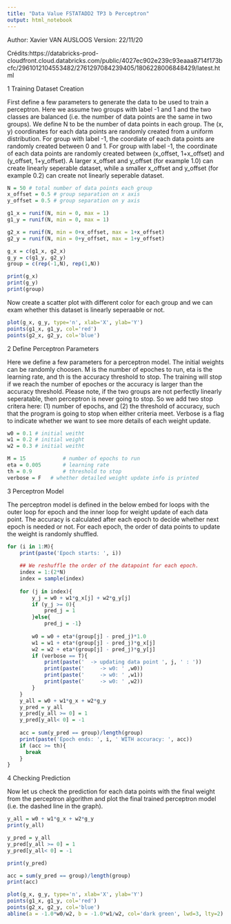 ```yaml
---
title: "Data Value FSTATADD2 TP3 b Perceptron"
output: html_notebook
---
```

Author: Xavier VAN AUSLOOS
Version: 22/11/20

Crédits:https://databricks-prod-cloudfront.cloud.databricks.com/public/4027ec902e239c93eaaa8714f173bcfc/2961012104553482/2761297084239405/1806228006848429/latest.html

1 Training Dataset Creation

First define a few parameters to generate the data to be used to train a perceptron. Here we assume two groups with label -1 and 1 and the two classes are balanced (i.e. the number of data points are the same in two groups). We define N to be the number of data points in each group. The (x, y) coordinates for each data points are randomly created from a uniform distribution. For group with label -1, the coordiate of each data points are randomly created between 0 and 1. For group with label -1, the coordinate of each data points are randomly created between (x_offset, 1+x_offset) and (y_offset, 1+y_offset). A larger x_offset and y_offset (for example 1.0) can create linearly seperable dataset, while a smaller x_offset and y_offset (for example 0.2) can create not linearly seperable dataset.


```r
N = 50 # total number of data points each group
x_offset = 0.5 # group separation on x axis
y_offset = 0.5 # group separation on y axis
```

```r
g1_x = runif(N, min = 0, max = 1)
g1_y = runif(N, min = 0, max = 1)

g2_x = runif(N, min = 0+x_offset, max = 1+x_offset)
g2_y = runif(N, min = 0+y_offset, max = 1+y_offset)

g_x = c(g1_x, g2_x)
g_y = c(g1_y, g2_y)
group = c(rep(-1,N), rep(1,N))

print(g_x)
print(g_y)
print(group)
```

Now create a scatter plot with different color for each group and we can exam whether this dataset is linearly seperaable or not.

```r
plot(g_x, g_y, type='n', xlab='X', ylab='Y')
points(g1_x, g1_y, col='red')
points(g2_x, g2_y, col='blue')

```
2 Define Perceptron Parameters

Here we define a few parameters for a perceptron model. The initial weights can be randomly choosen. M is the number of epoches to run, eta is the learning rate, and th is the accuracy threshold to stop. The training will stop if we reach the number of epoches or the accuracy is larger than the accuracy threshold. Please note, if the two groups are not perfectly linearly seperatable, then perceptron is never going to stop. So we add two stop critera here: (1) number of epochs, and (2) the threshold of accuracy, such that the program is going to stop when either criteria meet. Verbose is a flag to indicate whether we want to see more details of each weight update.

```r

w0 = 0.1 # initial weitht
w1 = 0.2 # initial weight
w2 = 0.3 # initial weitht

M = 15            # number of epochs to run
eta = 0.005       # learning rate
th = 0.9          # threshold to stop
verbose = F   # whether detailed weight update info is printed
```

3 Perceptron Model

The perceptron model is defined in the below embed for loops with the outer loop for epoch and the inner loop for weight update of each data point. The accuracy is calculated after each epoch to decide whether next epoch is needed or not. For each epoch, the order of data points to update the weight is randomly shuffled.

```r
for (i in 1:M){
    print(paste('Epoch starts: ', i))
    
    ## We reshuffle the order of the datapoint for each epoch.
    index = 1:(2*N)
    index = sample(index)
    
    for (j in index){
        y_j = w0 + w1*g_x[j] + w2*g_y[j]
        if (y_j >= 0){
            pred_j = 1
        }else{
            pred_j = -1}
        
        w0 = w0 + eta*(group[j] - pred_j)*1.0
        w1 = w1 + eta*(group[j] - pred_j)*g_x[j]
        w2 = w2 + eta*(group[j] - pred_j)*g_y[j]
        if (verbose == T){
            print(paste('  -> updating data point ', j, ' : '))
            print(paste('     -> w0: ' ,w0))
            print(paste('     -> w0: ' ,w1))
            print(paste('     -> w0: ' ,w2))
        }
    }  
    y_all = w0 + w1*g_x + w2*g_y
    y_pred = y_all
    y_pred[y_all >= 0] = 1
    y_pred[y_all< 0] = -1
    
    acc = sum(y_pred == group)/length(group)
    print(paste('Epoch ends: ', i, ' WITH accuracy: ', acc))
    if (acc >= th){
      break
    }
}        

```
4 Checking Prediction

Now let us check the prediction for each data points with the final weight from the perceptron algorithm and plot the final trained perceptron model (i.e. the dashed line in the graph).

```r
y_all = w0 + w1*g_x + w2*g_y
print(y_all)

y_pred = y_all
y_pred[y_all >= 0] = 1
y_pred[y_all< 0] = -1

print(y_pred)

acc = sum(y_pred == group)/length(group)
print(acc)
```
```r
plot(g_x, g_y, type='n', xlab='X', ylab='Y')
points(g1_x, g1_y, col='red')
points(g2_x, g2_y, col='blue')
abline(a = -1.0*w0/w2, b = -1.0*w1/w2, col='dark green', lwd=3, lty=2)
```

